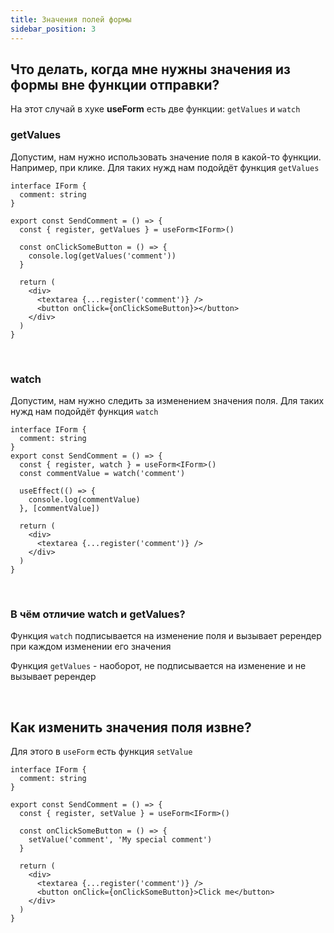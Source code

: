 ```yaml
---
title: Значения полей формы
sidebar_position: 3
---
```


## Что делать, когда мне нужны значения из формы вне функции отправки?

На этот случай в хуке **useForm** есть две функции: `getValues` и `watch`

### getValues

Допустим, нам нужно использовать значение поля в какой-то функции. Например, при клике. Для таких нужд нам подойдёт функция `getValues`

```tsx
interface IForm {
  comment: string
}

export const SendComment = () => {
  const { register, getValues } = useForm<IForm>()

  const onClickSomeButton = () => {
    console.log(getValues('comment'))
  }

  return (
    <div>
      <textarea {...register('comment')} />
      <button onClick={onClickSomeButton}></button>
    </div>
  )
}
```

<br />

### watch

Допустим, нам нужно следить за изменением значения поля. Для таких нужд нам подойдёт функция `watch`

```tsx
interface IForm {
  comment: string
}
export const SendComment = () => {
  const { register, watch } = useForm<IForm>()
  const commentValue = watch('comment')

  useEffect(() => {
    console.log(commentValue)
  }, [commentValue])

  return (
    <div>
      <textarea {...register('comment')} />
    </div>
  )
}
```

<br />

### В чём отличие watch и getValues?

Функция `watch` подписывается на изменение поля и вызывает ререндер при каждом
изменении его значения

Функция `getValues` - наоборот, не подписывается на изменение и не вызывает ререндер

<br />

## Как изменить значения поля извне?

Для этого в `useForm` есть функция `setValue`

```tsx
interface IForm {
  comment: string
}

export const SendComment = () => {
  const { register, setValue } = useForm<IForm>()

  const onClickSomeButton = () => {
    setValue('comment', 'My special comment')
  }

  return (
    <div>
      <textarea {...register('comment')} />
      <button onClick={onClickSomeButton}>Click me</button>
    </div>
  )
}
```
